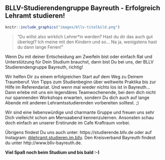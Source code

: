 ## BLLV-Studierendengruppe Bayreuth - Erfolgreich Lehramt studieren! {#bllv}

```r
knitr::include_graphics("images/bllv-titelbild.png")
```

> "Du willst also wirklich Lehrer\*in werden? Hast du dir das auch gut überlegt? Ich meine mit den Kindern und so... Na ja, wenigstens hast du dann lange Ferien!"

Wenn Du mit deiner Entscheidung am Zweifeln bist oder einfach Rat und Unterstützung für Dein Studium brauchst, dann bist Du bei uns, der BLLV Studierendengruppe Bayreuth, richtig!

Wir helfen Dir zu einem erfolgreichen Start auf dem Weg zu Deinem Traumberuf. Von Tipps zum Studienbeginn über weltweite Praktika bis zur Hilfe im Referendariat.
Und wenn mal wieder nichts los ist in Bayreuth... Dann erlebe mit uns ein legendäres Teamwochenende, bei dem dich nicht nur spannenden Workshops erwarten,
sondern Du dich auch auf lange Abende mit anderen Lehramtsstudierenden vorbereiten solltest. ;)

Wir sind eine liebenswürdige und charmante Gruppe und freuen uns sehr Dich vielleicht schon am Mensaabend kennenzulernen. Ansonsten schau doch einfach an unserer Erstirunde im Cafe Kraftraum vorbei.

Übrigens findest Du uns auch unter: https://studierende.bllv.de oder auf Instagram: [\@lehramt.studieren.im.bllv](https://www.instagram.com/lehramt.studieren.im.bllv). Den Kreisverband Bayreuth findest du unter http://www.bllv-bayreuth.de.

**Viel Spaß noch beim Studium und bis bald :-)**